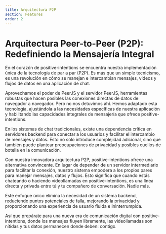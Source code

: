 ```yaml
---
title: Arquitectura P2P
section: Features
order: 2
---
```



# Arquitectura Peer-to-Peer (P2P): Redefiniendo la Mensajería Integral
<NLevelAnalytics />

En el corazón de positive-intentions se encuentra nuestra implementación única de la tecnología de par a par (P2P). Es más que un simple tecnicismo, es una revolución en cómo se manejan e intercambian mensajes, videos y flujos de datos en una aplicación de chat.

Aprovechamos el poder de PeerJS y el servidor PeerJS, herramientas robustas que hacen posibles las conexiones directas de datos de navegador a navegador. Pero no nos detuvimos ahí. Hemos adaptado esta tecnología, ajustándola a las necesidades específicas de nuestra aplicación y habilitando las capacidades integrales de mensajería que ofrece positive-intentions.

En los sistemas de chat tradicionales, existe una dependencia crítica en servidores backend para conectar a los usuarios y facilitar el intercambio de mensajes y datos. Esto no solo introduce complejidad adicional, sino que también puede plantear preocupaciones de privacidad y posibles cuellos de botella en la comunicación.

Con nuestra innovadora arquitectura P2P, positive-intentions ofrece una alternativa convincente. En lugar de depender de un servidor intermediario para facilitar la conexión, nuestro sistema empodera a los propios pares para manejar mensajes, datos y flujos. Esto significa que cuando estás chateando o haciendo videollamadas en positive-intentions, es una línea directa y privada entre tú y tu compañero de conversación. Nadie más.

Este enfoque único elimina la necesidad de un sistema backend, reduciendo puntos potenciales de falla, mejorando la privacidad y proporcionando una experiencia de usuario fluida e ininterrumpida.

Así que prepárate para una nueva era de comunicación digital con positive-intentions, donde los mensajes fluyen libremente, las videollamadas son nítidas y tus datos permanecen donde deben: contigo.

